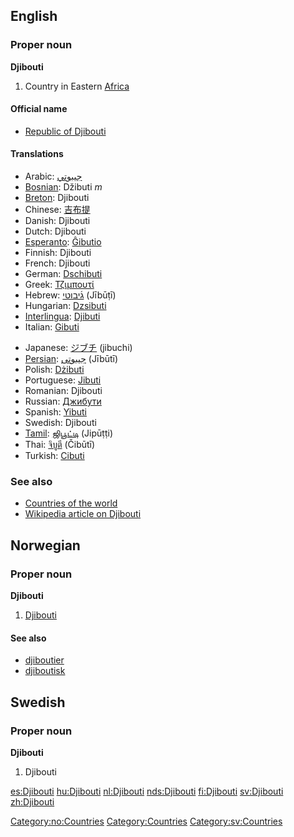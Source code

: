 ==English==
===Proper noun===
'''Djibouti'''

# Country in Eastern [[Africa]]

====Official name====
*[[Republic of Djibouti]]

====Translations====
{{top}}
*Arabic: [[جيبوتي]]
*[[Bosnian]]: Džibuti ''m''
*[[Breton]]: Djibouti
*Chinese: [[吉布提]]
*Danish: Djibouti
*Dutch: Djibouti
*[[Esperanto]]: [[Ĝibutio]]
*Finnish: Djibouti
*French: Djibouti
*German: [[Dschibuti]]
*Greek: [[Τζιμπουτί]]
*Hebrew: [[ג֜יבוטי]] (Jībūṭī)
*Hungarian: [[Dzsibuti]]
*[[Interlingua]]: [[Djibuti]]
*Italian: [[Gibuti]]
{{mid}}
*Japanese: [[ジブチ]] (jibuchi)
*[[Persian]]: [[جیبوتی]] (Jībūtī)
*Polish: [[Dżibuti]]
*Portuguese: [[Jibuti]]
*Romanian: Djibouti
*Russian: [[Джибути]]
*Spanish: [[Yibuti]]
*Swedish: Djibouti
*[[Tamil]]: [[ஜிபூட்டி]] (Jipūṭṭi)
*Thai: [[จิบูตี]] (Čibūtī)
*Turkish: [[Cibuti]]
{{bottom}}

=== See also ===
*[[Countries of the world]]
*[[w:Djibouti|Wikipedia article on Djibouti]]

==Norwegian==
===Proper noun===
[[Category:no:Countries]]
'''Djibouti'''
#[[#English|Djibouti]]
====See also====
*[[djiboutier]]
*[[djiboutisk]]

==Swedish==
===Proper noun===
'''Djibouti'''
#Djibouti

[[Category:Countries]]
[[Category:sv:Countries]]

[[es:Djibouti]]
[[hu:Djibouti]]
[[nl:Djibouti]]
[[nds:Djibouti]]
[[fi:Djibouti]]
[[sv:Djibouti]]
[[zh:Djibouti]]
